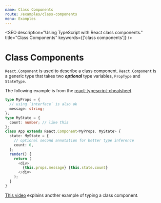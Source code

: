 ```yaml
---
name: Class Components
route: /examples/class-components
menu: Examples
---
```



<SEO
  description="Using TypeScript with React class components."
  title="Class Components"
  keywords={['class components']}
/>

# Class Components

`React.Component` is used to describe a class component. `React.Component` is a generic type that takes two **_optional_** type variables, `PropType` and `StateType`.

The following example is from the [react-typescript-cheatsheet](https://github.com/typescript-cheatsheets/react-typescript-cheatsheet).

```typescript
type MyProps = {
  // using `interface` is also ok
  message: string;
};
type MyState = {
  count: number; // like this
};
class App extends React.Component<MyProps, MyState> {
  state: MyState = {
    // optional second annotation for better type inference
    count: 0,
  };
  render() {
    return (
      <div>
        {this.props.message} {this.state.count}
      </div>
    );
  }
}
```

[This video](https://www.youtube.com/watch?v=9lUN3sqAjQQ) explains another example of typing a class component.
